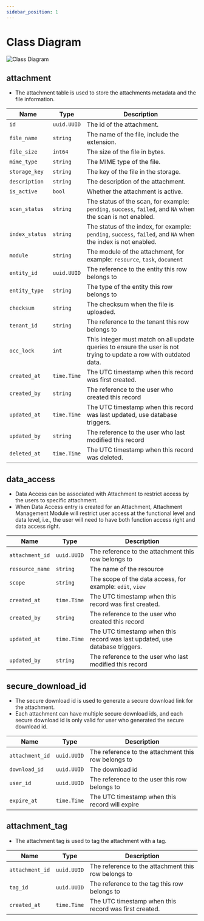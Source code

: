 ```yaml
---
sidebar_position: 1
---
```


# Class Diagram

![Class Diagram](/img/modules/amm/class_diagram.png)

## attachment
- The attachment table is used to store the attachments metadata and the file information.

| Name | Type | Description |
|------|------|-------------|
| `id` | `uuid.UUID` | The id of the attachment. |
| `file_name` | `string` | The name of the file, include the extension. |
| `file_size` | `int64` | The size of the file in bytes. |
| `mime_type` | `string` | The MIME type of the file. |
| `storage_key` | `string` | The key of the file in the storage. |
| `description` | `string` | The description of the attachment. |
| `is_active` | `bool` | Whether the attachment is active. |
| `scan_status` | `string` | The status of the scan, for example: `pending`, `success`, `failed`, and `NA` when the scan is not enabled. |
| `index_status` | `string` | The status of the index, for example: `pending`, `success`, `failed`, and `NA` when the index is not enabled. |
| `module` | `string` | The module of the attachment, for example: `resource`, `task`, `document` |
| `entity_id` | `uuid.UUID` | The reference to the entity this row belongs to |
| `entity_type` | `string` | The type of the entity this row belongs to |
| `checksum` | `string` | The checksum when the file is uploaded. |
| `tenant_id` | `string` | The reference to the tenant this row belongs to |
| `occ_lock` | `int` | This integer must match on all update queries to ensure the user is not trying to update a row with outdated data. |
| `created_at` | `time.Time` | The UTC timestamp when this record was first created. |
| `created_by` | `string` | The reference to the user who created this record |
| `updated_at` | `time.Time` | The UTC timestamp when this record was last updated, use database triggers. |
| `updated_by` | `string` | The reference to the user who last modified this record |
| `deleted_at` | `time.Time` | The UTC timestamp when this record was deleted. |

## data_access
- Data Access can be associated with Attachment to restrict access by the users to specific attachment.
- When Data Access entry is created for an Attachment, Attachment Management Module will restrict user access at the functional level and data level, i.e., the user will need to have both function access right and data access right.

| Name | Type | Description |
|------|------|-------------|
| `attachment_id` | `uuid.UUID` | The reference to the attachment this row belongs to |
| `resource_name` | `string` | The name of the resource |
| `scope` | `string` | The scope of the data access, for example: `edit`, `view` |
| `created_at` | `time.Time` | The UTC timestamp when this record was first created. |
| `created_by` | `string` | The reference to the user who created this record |
| `updated_at` | `time.Time` | The UTC timestamp when this record was last updated, use database triggers. |
| `updated_by` | `string` | The reference to the user who last modified this record |

## secure_download_id
- The secure download id is used to generate a secure download link for the attachment.
- Each attachment can have multiple secure download ids, and each secure download id is only valid for user who generated the secure download id.

| Name | Type | Description |
|------|------|-------------|
| `attachment_id` | `uuid.UUID` | The reference to the attachment this row belongs to |
| `download_id` | `uuid.UUID` | The download id |
| `user_id` | `uuid.UUID` | The reference to the user this row belongs to |
| `expire_at` | `time.Time` | The UTC timestamp when this record will expire |

## attachment_tag
- The attachment tag is used to tag the attachment with a tag.

| Name | Type | Description |
|------|------|-------------|
| `attachment_id` | `uuid.UUID` | The reference to the attachment this row belongs to |
| `tag_id` | `uuid.UUID` | The reference to the tag this row belongs to |
| `created_at` | `time.Time` | The UTC timestamp when this record was first created. |

